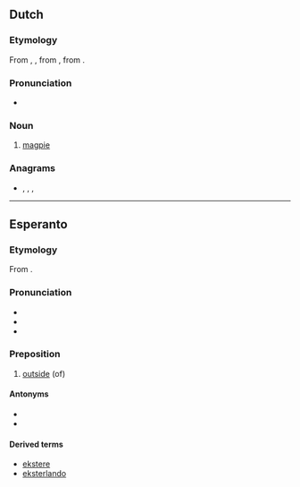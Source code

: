 ==Dutch==

===Etymology===
From {{inh|nl|dum|egestre}}, {{m|nl|exter}}, from {{inh|nl|odt|*agastra}}, from {{inh|nl|gem-pro|*agalistrijǭ}}.

===Pronunciation===
* {{audio|Nl-ekster.ogg|audio|lang=nl}}

===Noun===
{{nl-noun|m|-s|ekstertje}}

# [[magpie]]

===Anagrams===
* {{l|nl|kreest}}, {{l|nl|sterke}}, {{l|nl|streek}}, {{l|nl|streke}}

----

==Esperanto==

===Etymology===

From {{der|eo|la|extra}}.

===Pronunciation===

* {{audio|Eo-ekster.ogg|Audio|lang=eo}}
* {{IPA|/ˈekster/|lang=eo}}
* {{hyphenation|ek|ster|lang=eo}}

===Preposition===
{{head|eo|preposition}}

# [[outside]] (of)

====Antonyms====
* {{l|eo|ene}}
* {{l|eo|malekster}}

====Derived terms====
* [[ekstere]]
* [[eksterlando]]

{{eo BRO|1}}